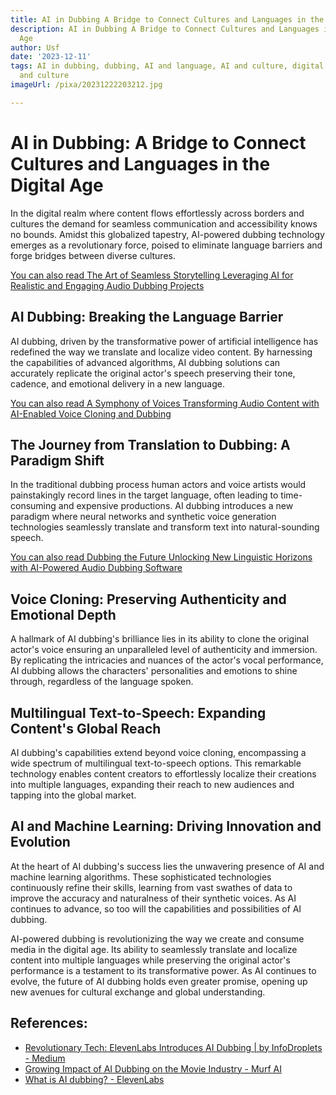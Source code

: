 ```yaml
---
title: AI in Dubbing A Bridge to Connect Cultures and Languages in the Digital Age
description: AI in Dubbing A Bridge to Connect Cultures and Languages in the Digital
  Age
author: Usf
date: '2023-12-11'
tags: AI in dubbing, dubbing, AI and language, AI and culture, digital age, language
  and culture
imageUrl: /pixa/20231222203212.jpg

---
```

# AI in Dubbing: A Bridge to Connect Cultures and Languages in the  Digital Age

In the digital realm where content flows effortlessly  across borders  and cultures the demand for seamless communication and accessibility knows no bounds. Amidst this  globalized tapestry, AI-powered dubbing  technology emerges as a revolutionary force, poised to eliminate  language barriers and  forge bridges between diverse cultures.

[You can also read  The Art of  Seamless Storytelling Leveraging AI for Realistic and Engaging Audio Dubbing Projects](The%20Art%20of%20Seamless%20Storytelling%20Leveraging%20AI%20for%20Realistic%20and%20Engaging%20Audio%20Dubbing%20Projects)


## AI Dubbing: Breaking the Language Barrier
AI dubbing,  driven by the transformative power of  artificial intelligence  has redefined the way we translate and localize video  content. By harnessing the capabilities of advanced algorithms, AI dubbing solutions can accurately replicate the original actor's speech preserving their  tone, cadence, and emotional delivery in a new language.

[You can also  read  A Symphony of Voices Transforming Audio Content with AI-Enabled Voice Cloning and Dubbing](A%20Symphony%20of%20Voices%20Transforming%20Audio%20Content%20with%20AI-Enabled%20Voice%20Cloning%20and%20Dubbing)


## The Journey from Translation to Dubbing: A Paradigm Shift
In the traditional  dubbing process human actors and voice  artists would painstakingly record lines in the target language, often leading to time-consuming and expensive productions. AI dubbing  introduces a new paradigm where neural networks and synthetic voice generation technologies seamlessly translate and transform text  into natural-sounding speech.

[You can also read Dubbing the Future Unlocking New Linguistic Horizons with AI-Powered Audio Dubbing Software](Dubbing%20the%20Future%20Unlocking%20New%20Linguistic%20Horizons%20with%20AI-Powered%20Audio%20Dubbing%20Software)


## Voice Cloning: Preserving Authenticity and Emotional Depth
A  hallmark of AI dubbing's brilliance  lies in its ability to clone  the original actor's voice ensuring an unparalleled level of authenticity and immersion.  By replicating the intricacies and nuances of the actor's vocal performance, AI  dubbing allows the characters' personalities  and emotions to shine through,  regardless of  the language spoken.

## Multilingual Text-to-Speech: Expanding Content's Global  Reach
AI  dubbing's capabilities  extend beyond  voice cloning, encompassing a wide spectrum of multilingual text-to-speech options.  This remarkable technology enables content creators to effortlessly localize their creations into multiple languages, expanding their reach to new audiences and tapping into the  global market.

## AI and Machine Learning: Driving Innovation and Evolution
At the heart of AI dubbing's success lies the unwavering presence of AI and machine learning algorithms. These sophisticated technologies continuously refine their skills, learning  from vast  swathes of  data to improve the accuracy and naturalness of their synthetic voices. As AI continues to advance, so  too will the capabilities and  possibilities of AI dubbing.

AI-powered dubbing is revolutionizing the way we create and consume media in the digital  age. Its ability to seamlessly translate and localize  content  into multiple languages while preserving  the original actor's performance is a testament to its transformative power. As AI continues to evolve, the future of AI dubbing  holds even greater promise, opening up new avenues for cultural exchange and global understanding.

## References:
- [Revolutionary Tech: ElevenLabs Introduces AI Dubbing | by InfoDroplets - Medium](https://medium.com/@infodroplets/revolutionary-tech-elevenlabs-introduces-ai-dubbing-e30864d38628)
- [Growing Impact of AI Dubbing on the Movie Industry - Murf AI](https://murf.ai/resources/ai-dubbing-in-movies/)
- [What is AI dubbing? - ElevenLabs](https://elevenlabs.io/blog/what-is-ai-dubbing/)
